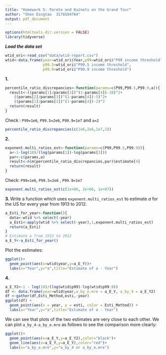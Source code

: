 ```yaml
---
title: "Homework 5: Pareto and Kuznets on the Grand Tour"
author: "Shen Dingtao  3170104764"
output: pdf_document
---
```

```r
options(htmltools.dir.version = FALSE)
library(tidyverse)
```
**_Load the data set_**
```r
wtid_ori<-read_csv("data/wtid-report.csv")
wtid<-data.frame(year=wtid_ori$Year,p99=wtid_ori$"P99 income threshold",
                 p99.5=wtid_ori$"P99.5 income threshold",
                 p99.9=wtid_ori$"P99.9 income threshold")
```


**1. **
```r
percentile_ratio_discrepancies<-function(params=c(P99,P99.5,P99.9,a)){
  result<-((params[1]/params[3])^(1-params[4])-10)^2+
    ((params[2]/params[3])^(1-params[4])-5)^2+
    ((params[1]/params[2])^(1-params[4])-2)^2
  return(result)
}
```
Check : `P99=1e6`, `P99.5=2e6`, `P99.9=1e7` and `a=2`
```r
percentile_ratio_discrepancies(c(1e6,2e6,1e7,2))
```
**2.**
```r
exponent.multi_ratios_est<-function(params=c(P99,P99.5,P99.9)){
  a<-1-log(10)/(log(params[1])-log(params[3]))
  par<-c(params,a)
  result<-nlm(percentile_ratio_discrepancies,par)$estimate[4]
  return(result)
}
```
Check: `P99=1e6`, `P99.5=2e6` , `P99.9=1e7`
```r
exponent.multi_ratios_est(c(1e+06, 2e+06, 1e+07))
```
**3. **
Write a function which uses  `exponent.multi_ratios_est` to estimate $a$ for the US for every year from 1913 to 2012.  
```r
a_Esti_for_year<-function(){
  data<-wtid %>% select(-year)
  a_Esti<-apply(wtid %>% select(-year),1,exponent.multi_ratios_est)
  return(a_Esti)
}
# Estimate a from 1913 to 2012
a_E_Y<-a_Esti_for_year()
```
Plot the estimates:
```r
ggplot()+
  geom_point(aes(x=wtid$year,y=a_E_Y))+
  labs(x="Year",y="a",title="Estimate of a - Year")
```
**4. **
```r
a_E_Y2<-1 - log(10)/(log(wtid$p99)-log(wtid$p99.9))
df <- data.frame(year=wtid$year,a_by_e.mre = a_E_Y, a_by_4 = a_E_Y2)
df <-gather(df,Esti_Method,esti,-year)
ggplot(df) + 
  geom_point(aes(x = year, y = esti, color = Esti_Method)) + 
  labs(x="Year",y="a",title="Estimate of a - Year")
```

We can see that plots of the two estimates are very close to each other. We can plot `a_by_4-a_by_e.mre` as follows to see the comparison more clearly:
```r
ggplot()+
  geom_point(aes(x=a_E_Y,y=a_E_Y2),color="black")+
  geom_line(aes(x=a_E_Y,y=a_E_Y),color="red")+
  labs(x="a_by_e.mre",y="a_by_4 or a_by_e.mre")
```
